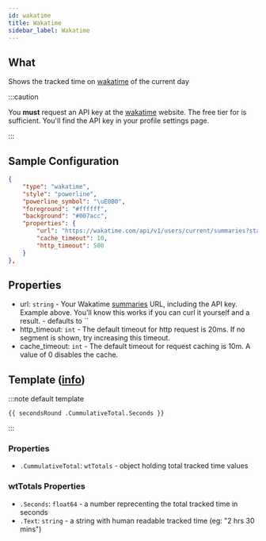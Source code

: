 ```yaml
---
id: wakatime
title: Wakatime
sidebar_label: Wakatime
---
```


## What

Shows the tracked time on [wakatime][wt] of the current day

:::caution

You **must** request an API key at the [wakatime][wt] website.
The free tier for is sufficient. You'll find the API key in your profile settings page.

:::

## Sample Configuration

```json
{
    "type": "wakatime",
    "style": "powerline",
    "powerline_symbol": "\uE0B0",
    "foreground": "#ffffff",
    "background": "#007acc",
    "properties": {
        "url": "https://wakatime.com/api/v1/users/current/summaries?start=today&end=today&api_key=API_KEY",
        "cache_timeout": 10,
        "http_timeout": 500
    }
},
```

## Properties

- url: `string` - Your Wakatime [summaries][wk-summaries] URL, including the API key. Example above. You'll know this
works if you can curl it yourself and a result. - defaults to ``
- http_timeout: `int` - The default timeout for http request is 20ms. If no segment is shown, try increasing this timeout.
- cache_timeout: `int` - The default timeout for request caching is 10m. A value of 0 disables the cache.

## Template ([info][templates])

:::note default template

``` template
{{ secondsRound .CummulativeTotal.Seconds }}
```

:::

### Properties

- `.CummulativeTotal`: `wtTotals` - object holding total tracked time values

### wtTotals Properties

- `.Seconds`: `float64` - a number reprecenting the total tracked time in seconds
- `.Text`: `string` - a string with human readable tracked time (eg: "2 hrs 30 mins")

[wt]: https://wakatime.com
[wk-summaries]: https://wakatime.com/developers#summaries
[templates]: /docs/configuration/templates
